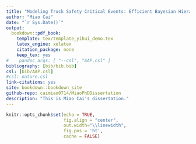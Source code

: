 --- 
title: "Modeling Truck Safety Critical Events: Efficient Bayesian Hierarchical Statistical and Reliability Models"
author: "Miao Cai"
date: "`r Sys.Date()`"
output: 
  bookdown::pdf_book:
    template: tex/template_yihui_demo.tex
    latex_engine: xelatex
    citation_package: none
    keep_tex: yes
#    pandoc_args: [ "--csl", "AAP.csl" ]
bibliography: [bib/bib.bib]
csl: [bib/AAP.csl]
#csl: nature.csl
link-citations: yes
site: bookdown::bookdown_site
github-repo: caimiao0714/MiaoPhDDissertation
description: "This is Miao Cai's dissertation."
---

```{r setup, include=FALSE}
knitr::opts_chunk$set(echo = TRUE, 
                      fig.align = "center", 
                      out.width="\\linewidth",
                      fig.pos = 'ht',
                      cache = FALSE)
```

